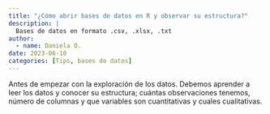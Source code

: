 ```yaml
---
title: "¿Cómo abrir bases de datos en R y observar su estructura?"
description: |
  Bases de datos en formato .csv, .xlsx, .txt
author:
  - name: Daniela O. 
date: 2023-06-10
categories: [Tips, bases de datos]
---
```


Antes de empezar con la exploración de los datos. Debemos aprender a leer los datos y conocer su estructura; cuántas observaciones tenemos, número de columnas y que variables son cuantitativas y cuales cualitativas. 